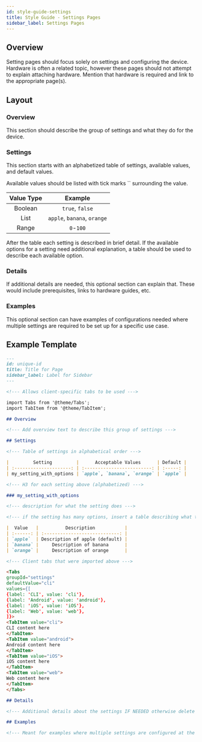 ```yaml
---
id: style-guide-settings
title: Style Guide - Settings Pages
sidebar_label: Settings Pages
---
```


## Overview

Setting pages should focus solely on settings and configuring the device. Hardware is often a related topic, however these pages should not attempt to explain attaching hardware. Mention that hardware is required and link to the appropriate page(s).

## Layout

### Overview

This section should describe the group of settings and what they do for the device.

### Settings

This section starts with an alphabetized table of settings, available values, and default values.

Available values should be listed with tick marks `` surrounding the value.

| Value Type |           Example           |
| :--------: | :-------------------------: |
|  Boolean   |       `true`, `false`       |
|    List    | `apple`, `banana`, `orange` |
|   Range    |          `0`-`100`          |

After the table each setting is described in brief detail. If the available options for a setting need additional explanation, a table should be used to describe each available option.

### Details

If additional details are needed, this optional section can explain that. These would include prerequisites, links to hardware guides, etc.

### Examples

This optional section can have examples of configurations needed where multiple settings are required to be set up for a specific use case.

## Example Template

```markdown title="Template for Settings Pages"
---
id: unique-id
title: Title for Page
sidebar_label: Label for Sidebar
---

<!--- Allows client-specific tabs to be used --->

import Tabs from '@theme/Tabs';
import TabItem from '@theme/TabItem';

## Overview

<!--- Add overview text to describe this group of settings --->

## Settings

<!--- Table of settings in alphabetical order --->

|         Setting         |      Acceptable Values      | Default |
| :---------------------: | :-------------------------: | :-----: |
| my_setting_with_options | `apple`, `banana`, `orange` | `apple` |

<!--- H3 for each setting above (alphabetized) --->

### my_setting_with_options

<!--- description for what the setting does --->

<!--- if the setting has many options, insert a table describing what those variables do --->

|  Value   |          Description           |
| :------: | :----------------------------: |
| `apple`  | Description of apple (default) |
| `banana` |     Description of banana      |
| `orange` |     Description of orange      |

<!--- Client tabs that were imported above --->

<Tabs
groupId="settings"
defaultValue="cli"
values={[
{label: 'CLI', value: 'cli'},
{label: 'Android', value: 'android'},
{label: 'iOS', value: 'iOS'},
{label: 'Web', value: 'web'},
]}>
<TabItem value="cli">
CLI content here
</TabItem>
<TabItem value="android">
Android content here
</TabItem>
<TabItem value="iOS">
iOS content here
</TabItem>
<TabItem value="web">
Web content here
</TabItem>
</Tabs>

## Details

<!--- Additional details about the settings IF NEEDED otherwise delete this h2 header --->

## Examples

<!--- Meant for examples where multiple settings are configured at the same time (WiFi type/SSID/password in a single command). If not needed, delete this h2 header --->
```
